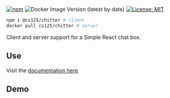 


[![npm](https://img.shields.io/npm/v/@cs125/chitter)](https://www.npmjs.com/package/@cs125/chitter)
![Docker Image Version (latest by date)](https://img.shields.io/docker/v/cs125/chitter?color=green&label=Docker&sort=date)
[![License: MIT](https://img.shields.io/badge/License-MIT-yellow.svg)](https://opensource.org/licenses/MIT)

```sh id=install
npm i @cs125/chitter # client
docker pull cs125/chitter # server
```

<Lead>

Client and server support for a Simple React chat box.

</Lead>

## Use

Visit the [documentation here](https://github.com/cs125-illinois/chitter).

## Demo

<Chitterer room="test" />

